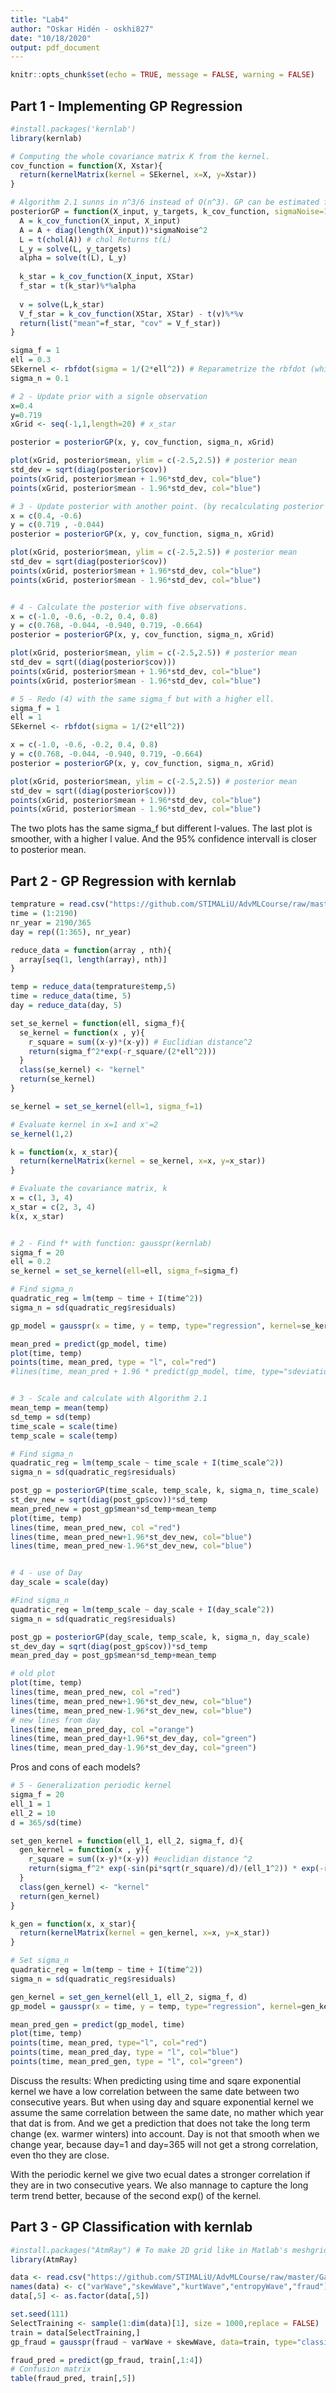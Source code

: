 ```yaml
---
title: "Lab4"
author: "Oskar Hidén - oskhi827"
date: "10/18/2020"
output: pdf_document
---
```


```r
knitr::opts_chunk$set(echo = TRUE, message = FALSE, warning = FALSE)
```

## Part 1 - Implementing GP Regression
```r
#install.packages('kernlab')
library(kernlab)

# Computing the whole covariance matrix K from the kernel.
cov_function = function(X, Xstar){
  return(kernelMatrix(kernel = SEkernel, x=X, y=Xstar)) 
}

# Algorithm 2.1 sunns in n^3/6 instead of O(n^3). GP can be estimated faster, O(n) with eg. KISS-GP
posteriorGP = function(X_input, y_targets, k_cov_function, sigmaNoise=1, XStar){
  A = k_cov_function(X_input, X_input)
  A = A + diag(length(X_input))*sigmaNoise^2
  L = t(chol(A)) # chol Returns t(L)
  L_y = solve(L, y_targets)
  alpha = solve(t(L), L_y)
  
  k_star = k_cov_function(X_input, XStar)
  f_star = t(k_star)%*%alpha
  
  v = solve(L,k_star)
  V_f_star = k_cov_function(XStar, XStar) - t(v)%*%v
  return(list("mean"=f_star, "cov" = V_f_star))
}

sigma_f = 1
ell = 0.3
SEkernel <- rbfdot(sigma = 1/(2*ell^2)) # Reparametrize the rbfdot (which is the SE kernel) in kernlab.
sigma_n = 0.1

# 2 - Update prior with a signle observation
x=0.4
y=0.719
xGrid <- seq(-1,1,length=20) # x_star

posterior = posteriorGP(x, y, cov_function, sigma_n, xGrid)

plot(xGrid, posterior$mean, ylim = c(-2.5,2.5)) # posterior mean
std_dev = sqrt(diag(posterior$cov))
points(xGrid, posterior$mean + 1.96*std_dev, col="blue")
points(xGrid, posterior$mean - 1.96*std_dev, col="blue")

# 3 - Update posterior with another point. (by recalculating posterior wiht Algorithm 2.1)
x = c(0.4, -0.6)
y = c(0.719 , -0.044)
posterior = posteriorGP(x, y, cov_function, sigma_n, xGrid)

plot(xGrid, posterior$mean, ylim = c(-2.5,2.5)) # posterior mean
std_dev = sqrt(diag(posterior$cov))
points(xGrid, posterior$mean + 1.96*std_dev, col="blue")
points(xGrid, posterior$mean - 1.96*std_dev, col="blue")


# 4 - Calculate the posterior with five observations.
x = c(-1.0, -0.6, -0.2, 0.4, 0.8)
y = c(0.768, -0.044, -0.940, 0.719, -0.664)
posterior = posteriorGP(x, y, cov_function, sigma_n, xGrid)

plot(xGrid, posterior$mean, ylim = c(-2.5,2.5)) # posterior mean
std_dev = sqrt((diag(posterior$cov)))
points(xGrid, posterior$mean + 1.96*std_dev, col="blue")
points(xGrid, posterior$mean - 1.96*std_dev, col="blue")

# 5 - Redo (4) with the same sigma_f but with a higher ell.
sigma_f = 1
ell = 1
SEkernel <- rbfdot(sigma = 1/(2*ell^2))

x = c(-1.0, -0.6, -0.2, 0.4, 0.8)
y = c(0.768, -0.044, -0.940, 0.719, -0.664)
posterior = posteriorGP(x, y, cov_function, sigma_n, xGrid)

plot(xGrid, posterior$mean, ylim = c(-2.5,2.5)) # posterior mean
std_dev = sqrt((diag(posterior$cov)))
points(xGrid, posterior$mean + 1.96*std_dev, col="blue")
points(xGrid, posterior$mean - 1.96*std_dev, col="blue")

```

The two plots has the same sigma_f but different l-values. The last plot is smoother, with a higher l value. And the 95% confidence intervall is closer to posterior mean. 


## Part 2 - GP Regression with kernlab
```r
temprature = read.csv("https://github.com/STIMALiU/AdvMLCourse/raw/master/GaussianProcess/Code/TempTullinge.csv",header=TRUE,sep=";")
time = (1:2190)
nr_year = 2190/365
day = rep((1:365), nr_year)

reduce_data = function(array , nth){
  array[seq(1, length(array), nth)]
}

temp = reduce_data(temprature$temp,5)
time = reduce_data(time, 5)
day = reduce_data(day, 5)

set_se_kernel = function(ell, sigma_f){
  se_kernel = function(x , y){
    r_square = sum((x-y)*(x-y)) # Euclidian distance^2
    return(sigma_f^2*exp(-r_square/(2*ell^2)))
  }
  class(se_kernel) <- "kernel"
  return(se_kernel)
}

se_kernel = set_se_kernel(ell=1, sigma_f=1)

# Evaluate kernel in x=1 and x'=2
se_kernel(1,2)

k = function(x, x_star){
  return(kernelMatrix(kernel = se_kernel, x=x, y=x_star))
}

# Evaluate the covariance matrix, k
x = c(1, 3, 4)
x_star = c(2, 3, 4)
k(x, x_star)


# 2 - Find f* with function: gausspr(kernlab)
sigma_f = 20
ell = 0.2
se_kernel = set_se_kernel(ell=ell, sigma_f=sigma_f)

# Find sigma_n
quadratic_reg = lm(temp ~ time + I(time^2))
sigma_n = sd(quadratic_reg$residuals)

gp_model = gausspr(x = time, y = temp, type="regression", kernel=se_kernel, var = sigma_n^2, variance.model=TRUE)

mean_pred = predict(gp_model, time)
plot(time, temp)
points(time, mean_pred, type = "l", col="red")
#lines(time, mean_pred + 1.96 * predict(gp_model, time, type="sdeviation")) # ---- wrong due to scaleing done by gausspr....(bugg)


# 3 - Scale and calculate with Algorithm 2.1
mean_temp = mean(temp)
sd_temp = sd(temp)
time_scale = scale(time)
temp_scale = scale(temp)

# Find sigma_n
quadratic_reg = lm(temp_scale ~ time_scale + I(time_scale^2))
sigma_n = sd(quadratic_reg$residuals)

post_gp = posteriorGP(time_scale, temp_scale, k, sigma_n, time_scale)
st_dev_new = sqrt(diag(post_gp$cov))*sd_temp
mean_pred_new = post_gp$mean*sd_temp+mean_temp
plot(time, temp)
lines(time, mean_pred_new, col ="red")
lines(time, mean_pred_new+1.96*st_dev_new, col="blue")
lines(time, mean_pred_new-1.96*st_dev_new, col="blue")


# 4 - use of Day
day_scale = scale(day)

#Find sigma_n
quadratic_reg = lm(temp_scale ~ day_scale + I(day_scale^2))
sigma_n = sd(quadratic_reg$residuals)

post_gp = posteriorGP(day_scale, temp_scale, k, sigma_n, day_scale)
st_dev_day = sqrt(diag(post_gp$cov))*sd_temp
mean_pred_day = post_gp$mean*sd_temp+mean_temp

# old plot
plot(time, temp)
lines(time, mean_pred_new, col ="red")
lines(time, mean_pred_new+1.96*st_dev_new, col="blue")
lines(time, mean_pred_new-1.96*st_dev_new, col="blue")
# new lines from day
lines(time, mean_pred_day, col ="orange")
lines(time, mean_pred_day+1.96*st_dev_day, col="green")
lines(time, mean_pred_day-1.96*st_dev_day, col="green")
```
Pros and cons of each models?

```r
# 5 - Generalization periodic kernel
sigma_f = 20
ell_1 = 1
ell_2 = 10
d = 365/sd(time)

set_gen_kernel = function(ell_1, ell_2, sigma_f, d){
  gen_kernel = function(x , y){
    r_square = sum((x-y)*(x-y)) #euclidian distance ^2
    return(sigma_f^2* exp(-sin(pi*sqrt(r_square)/d)/(ell_1^2)) * exp(-r_square/(2*ell_2^2)))
  }
  class(gen_kernel) <- "kernel"
  return(gen_kernel)
}

k_gen = function(x, x_star){
  return(kernelMatrix(kernel = gen_kernel, x=x, y=x_star))
}

# Set sigma_n
quadratic_reg = lm(temp ~ time + I(time^2))
sigma_n = sd(quadratic_reg$residuals)

gen_kernel = set_gen_kernel(ell_1, ell_2, sigma_f, d)
gp_model = gausspr(x = time, y = temp, type="regression", kernel=gen_kernel, var = sigma_n^2, variance.model=TRUE)

mean_pred_gen = predict(gp_model, time)
plot(time, temp)
points(time, mean_pred, type="l", col="red")
points(time, mean_pred_day, type = "l", col="blue")
points(time, mean_pred_gen, type = "l", col="green")

```
Discuss the results:
When predicting using time and sqare exponential kernel we have a low correlation between the same date between two consecutive years. But when using day and square exponential kernel we assume the same correlation between the same date, no mather which year that dat is from. And we get a prediction that does not take the long term change (ex. warmer winters) into account. Day is not that smooth when we change year, because day=1 and day=365 will not get a strong correlation, even tho they are close.

With the periodic kernel we give two ecual dates a stronger correlation if they are in two consecutive years. We also mannage to capture the long term trend better, because of the second exp() of the kernel.


## Part 3 - GP Classification with kernlab
```r
#install.packages("AtmRay") # To make 2D grid like in Matlab's meshgrid.
library(AtmRay)

data <- read.csv("https://github.com/STIMALiU/AdvMLCourse/raw/master/GaussianProcess/Code/banknoteFraud.csv", header=FALSE, sep=",")
names(data) <- c("varWave","skewWave","kurtWave","entropyWave","fraud")
data[,5] <- as.factor(data[,5])

set.seed(111)
SelectTraining <- sample(1:dim(data)[1], size = 1000,replace = FALSE)
train = data[SelectTraining,]
gp_fraud = gausspr(fraud ~ varWave + skewWave, data=train, type="classification")

fraud_pred = predict(gp_fraud, train[,1:4])
# Confusion matrix
table(fraud_pred, train[,5])
```
